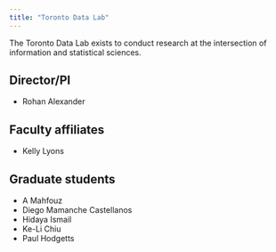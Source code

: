 ```yaml
---
title: "Toronto Data Lab"
---
```


The Toronto Data Lab exists to conduct research at the intersection of information and statistical sciences. 

## Director/PI

- Rohan Alexander

## Faculty affiliates

- Kelly Lyons

## Graduate students

- A Mahfouz
- Diego Mamanche Castellanos
- Hidaya Ismail
- Ke-Li Chiu
- Paul Hodgetts


